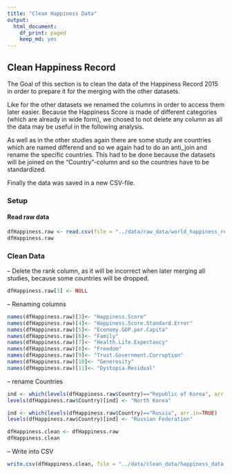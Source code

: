 ```yaml
---
title: "Clean Happiness Data"
output:
  html_document:
    df_print: paged
    keep_md: yes
---
```

## Clean Happiness Record

The Goal of this section is to clean the data of the Happiness Record 2015 in order to prepare it for the merging with the other datasets.  
  
Like for the other datasets we renamed the columns in order to access them later easier. Because the Happiness Score is made of different categories (which are already in wide form), we chosed to not delete any column as all the data may be useful in the following analysis.  
  
As well as in the other studies again there are some study are countries which are named differend and so we again had to do an anti_join and rename the specific countries. This had to be done because the datasets will be joined on the "Country"-column and so the countries have to be standardized.  
  
Finally the data was saved in a new CSV-file.

### Setup

#### Read raw data

```r
dfHappiness.raw <- read.csv(file = "../data/raw_data/world_happiness_report_2015.csv", header = TRUE)
dfHappiness.raw
```

### Clean Data

-- Delete the rank column, as it will be incorrect when later merging all studies, because some countries will be dropped.

```r
dfHappiness.raw[3] <- NULL
```

-- Renaming columns

```r
names(dfHappiness.raw)[3]<- "Happiness.Score"
names(dfHappiness.raw)[4]<- "Happiness.Score.Standard.Error"
names(dfHappiness.raw)[5]<- "Economy.GDP.per.Capita"
names(dfHappiness.raw)[6]<- "Family"
names(dfHappiness.raw)[7]<- "Health.Life.Expectancy"
names(dfHappiness.raw)[8]<- "Freedom"
names(dfHappiness.raw)[9]<- "Trust.Government.Corruption"
names(dfHappiness.raw)[10]<- "Generosity"
names(dfHappiness.raw)[11]<- "Dystopia.Residual"
```

-- rename Countries

```r

ind <- which(levels(dfHappiness.raw$Country)=="Republic of Korea", arr.in=TRUE)
levels(dfHappiness.raw$Country)[ind] <- "North Korea"

ind <- which(levels(dfHappiness.raw$Country)=="Russia", arr.in=TRUE)
levels(dfHappiness.raw$Country)[ind] <- "Russian Federation"

dfHappiness.clean <- dfHappiness.raw
dfHappiness.clean
```

-- Write into CSV

```r
write.csv(dfHappiness.clean, file = "../data/clean_data/happiness_data.csv",row.names=FALSE, na="", col.names = TRUE)

```